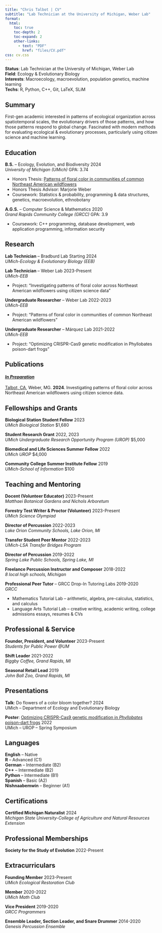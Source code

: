 ```yaml
---
title: "Chris Talbot | CV"
subtitle: "Lab Technician at the University of Michigan, Weber Lab"
format:
  html:
    toc: true
    toc-depth: 2
    toc-expand: 2
    other-links:
      - text: "PDF"
        href: "files/CV.pdf"
css: cv.css
---
```


**Status**: Lab Technician at the University of Michigan, Weber Lab <br>
**Field**: Ecology & Evolutionary Biology <br>
**Interests**: Macroecology, macroevolution, population genetics, machine learning <br>
**Techs**: R, Python, C++, Git, LaTeX, SLiM

## Summary

First-gen academic interested in patterns of ecological organization across spatiotemporal scales, the evolutionary drivers of those patterns, and how those patterns respond to global change. Fascinated with modern methods for evaluating ecological & evolutionary processes, particularly using citizen science and machine learning.

## Education

**B.S.** -- Ecology, Evolution, and Biodiversity [2024]{.cvdate} <br> *University of Michigan (UMich)* [GPA: 3.74]{.cvgpa}

-   Honors Thesis: [Patterns of floral color in communities of common Northeast American wildflowers](files/honors_thesis.pdf)
-   Honors Thesis Advisor: Marjorie Weber
-   Coursework: Statistics & probability, programming & data structures, genetics, macroevolution, ethnobotany

**A.G.S.** -- Computer Science & Mathematics [2020]{.cvdate} <br> *Grand Rapids Community College (GRCC)* [GPA: 3.9]{.cvgpa}

-   Coursework: C++ programming, database development, web application programming, information security

## Research

**Lab Technician** -- Bradburd Lab [Starting 2024]{.cvdate} <br> *UMich-Ecology & Evolutionary Biology (EEB)* <br>

**Lab Technician** -- Weber Lab [2023-Present]{.cvdate} <br> *UMich-EEB* <br>

-   Project: "Investigating patterns of floral color across Northeast American wildflowers using citizen science data"

**Undergraduate Researcher** -- Weber Lab [2022-2023]{.cvdate} <br> *UMich-EEB* <br>

-   Project: "Patterns of floral color in communities of common Northeast American wildflowers"

**Undergraduate Researcher** -- Márquez Lab [2021-2022]{.cvdate} <br> *UMich-EEB* <br>

-   Project: "Optimizing CRISPR-Cas9 genetic modification in Phyllobates poison-dart frogs"

## Publications

#### [*In Preparation*]{.underline}

[Talbot, CA]{.underline}, Weber, MG. **2024**. Investigating patterns of floral color across Northeast American wildflowers using citizen science data. 

## Fellowships and Grants

**Biological Station Student Fellow** [2023]{.cvdate} <br> 
*UMich Biological Station* [$1,680]{.cvgpa} <br>

**Student Research Grant** [2022, 2023]{.cvdate} <br> 
*UMich Undergraduate Research Opportunity Program (UROP)* [$5,000]{.cvgpa} <br>

**Biomedical and Life Sciences Summer Fellow** [2022]{.cvdate} <br> 
*UMich UROP* [$4,000]{.cvgpa} <br>

**Community College Summer Institute Fellow** [2019]{.cvdate} <br> 
*UMich-School of Information* [$100]{.cvgpa} <br>

## Teaching and Mentoring

**Docent (Volunteer Educator)** [2023-Present]{.cvdate} <br> 
*Matthaei Botanical Gardens and Nichols Arboretum* <br>

**Forestry Test Writer & Proctor (Volunteer)** [2023-Present]{.cvdate} <br> 
*UMich Science Olympiad* <br>

**Director of Percussion** [2022-2023]{.cvdate} <br> 
*Lake Orion Community Schools, Lake Orion, MI* <br>

**Transfer Student Peer Mentor** [2022-2023]{.cvdate} <br> 
*UMich-LSA Transfer Bridges Program* <br>

**Director of Percussion** [2019-2022]{.cvdate} <br> 
*Spring Lake Public Schools, Spring Lake, MI* <br>

**Freelance Percussion Instructor and Composer** [2018-2022]{.cvdate} <br> 
*8 local high schools, Michigan* <br>

**Professional Peer Tutor** -- GRCC Drop-In Tutoring Labs [2019-2020]{.cvdate} <br> 
*GRCC* <br>

- Mathematics Tutorial Lab -- arithmetic, algebra, pre-calculus, statistics, and calculus
- Language Arts Tutorial Lab -- creative writing, academic writing, college admissions essays, resumes & CVs

## Professional & Service

**Founder, President, and Volunteer** [2023-Present]{.cvdate} <br> 
*Students for Public Power @UM* <br>

**Shift Leader** [2021-2022]{.cvdate} <br> 
*Biggby Coffee, Grand Rapids, MI* <br>

**Seasonal Retail Lead** [2019]{.cvdate} <br> 
*John Ball Zoo, Grand Rapids, MI* <br>

## Presentations

**Talk**: Do flowers of a color bloom together? [2024]{.cvdate} <br> 
[UMich -- Department of Ecology and Evolutionary Biology]{.small}

**Poster**: [Optimizing CRISPR-Cas9 genetic modification in *Phyllobates* poison-dart frogs](files/pres/poster_22apr22.pdf) [2022]{.cvdate} <br> [
UMich -- UROP -- Spring Symposium]{.small}

## Languages

**English** -- Native <br> 
**R** -- Advanced (C1) <br>
**German** -- Intermediate (B2) <br> 
**C++** -- Intermediate (B2) <br>
**Python** -- Intermediate (B1) <br>
**Spanish** -- Basic (A2) <br>
**Nishnaabemwin** -- Beginner (A1) <br>

## Certifications

**Certified Michigan Naturalist** [2024]{.cvdate} <br> *Michigan State University-College of Agriculture and Natural Resources Extension* <br>

## Professional Memberships
**Society for the Study of Evolution** [2022-Present]{.cvdate}

## Extracurriculars

**Founding Member** [2023-Present]{.cvdate} <br> *UMich Ecological Restoration Club* <br>

**Member** [2020-2022]{.cvdate} <br> *UMich Math Club* <br>

**Vice President** [2019-2020]{.cvdate} <br> *GRCC Programmers* <br>

**Ensemble Leader, Section Leader, and Snare Drummer** [2014-2020]{.cvdate} <br> *Genesis Percussion Ensemble* <br>
